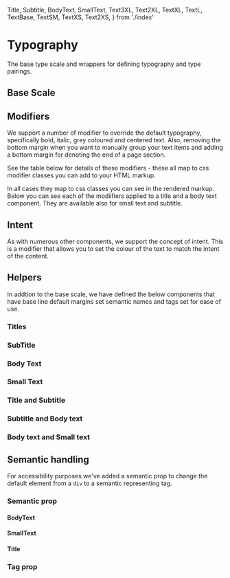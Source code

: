   Title,
  Subtitle,
  BodyText,
  SmallText,
  Text3XL,
  Text2XL,
  TextXL,
  TextL,
  TextBase,
  TextSM,
  TextXS,
  Text2XS,
} from './index'

<Meta of={TypographyStories} />

# Typography

The base type scale and wrappers for defining typography and type pairings.

## Base Scale

<Canvas of={TypographyStories.BaseScale} />

<RenderHtmlMarkup of={TypographyStories.BaseScale} />

## Modifiers

We support a number of modifier to override the default typography, specifically bold, italic, grey coloured and centered text. Also, removing the bottom margin when you want to manually group your text items and adding a bottom margin for denoting the end of a page section.

See the table below for details of these modifiers - these all map to css modifier classes you can add to your HTML markup.

<Controls />

In all cases they map to css classes you can see in the rendered markup. Below you can see each of the modiifiers applied to a title and a body text component. They are available also for small text and subtitle.

<Canvas of={TypographyStories.TypographyModifiers} />

<RenderHtmlMarkup of={TypographyStories.TypographyModifiers} />

## Intent

As with numerous other components, we support the concept of intent. This is a modifier that allows you to set the colour of the text to match the intent of the content.

<Canvas of={TypographyStories.Intent} />

<RenderHtmlMarkup of={TypographyStories.Intent} />

## Helpers

In addtion to the base scale, we have defined the below components that have base line default margins set semantic names and tags set for ease of use.

### Titles

<Canvas of={TypographyStories.TitleUsage} />

<RenderHtmlMarkup of={TypographyStories.TitleUsage} />

### SubTitle

<Canvas of={TypographyStories.SubtitleUsage} />

<RenderHtmlMarkup of={TypographyStories.SubtitleUsage} />

### Body Text

<Canvas of={TypographyStories.BodyTextUsage} />

<RenderHtmlMarkup of={TypographyStories.BodyTextUsage} />

### Small Text

<Canvas of={TypographyStories.SmallTextUsage} />

<RenderHtmlMarkup of={TypographyStories.SmallTextUsage} />

### Title and Subtitle

<Canvas of={TypographyStories.TitleAndSubtitle} />

<RenderHtmlMarkup of={TypographyStories.TitleAndSubtitle} />

### Subtitle and Body text

<Canvas of={TypographyStories.SubtitleAndBodyText} />

<RenderHtmlMarkup of={TypographyStories.SubtitleAndBodyText} />

### Body text and Small text

<Canvas of={TypographyStories.BodyTextAndSmallText} />

<RenderHtmlMarkup of={TypographyStories.BodyTextAndSmallText} />

## Semantic handling

For accessibility purposes we've added a semantic prop to change the default element from a `div` to a semantic representing tag.

### Semantic prop

#### BodyText

<Canvas of={TypographyStories.SemanticBodyText} />

#### SmallText

<Canvas of={TypographyStories.SemanticSmall} />

#### Title

<Canvas of={TypographyStories.SemanticTitle} />

### Tag prop

<Canvas of={TypographyStories.TagP} />

